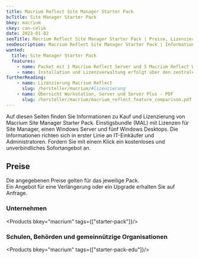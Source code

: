 ```yaml
---
title: Macrium Reflect Site Manager Starter Pack
bcTitle: Site Manager Starter Pack
bkey: macrium
ckey: can-celik
date: 2023-01-02
seoTitle: Macrium Reflect Site Manager Starter Pack | Preise, Lizenzierung, Subscriptions
seoDescription: Macrium Reflect Site Manager Starter Pack | Informationen und Beratung zu Fragen bei Lizenzierung und Kosten.
wanted:
  title: Site Manager Starter Pack
  features:
    - name: Packet mit 1 Macrium Reflect Server und 5 Macrium Reflect Workstations
    - name: Installation und Lizenzverwaltung erfolgt über den zentralen Site Manager
furtherReading:
    - name: Lizenzierung Macrium Reflect
      slug: /hersteller/macrium/#lizenzierung
    - name: Übersicht Workstation, Server und Server Plus - PDF
      slug: /hersteller/macrium/macrium_reflect_feature_comparison.pdf
---
```




<Intro>

Auf diesen Seiten finden Sie Informationen zu Kauf und Lizenzierung von Macrium Site Manager Starter Pack.
Einstigsbundle (MAL) mit Lizenzen für Site Manager, einen Windows Server und fünf Windows Desktops.
Die Informationen richten sich in erster Linie an IT-Einkäufer und Administratoren.
Fordern Sie mit einem Klick ein kostenloses und unverbindliches Sofortangebot an.

</Intro>

<TOC />


## Preise

Die angegebenen Preise gelten für das jeweilige Pack. <br />
Ein Angebot für eine Verlängerung oder ein Upgrade erhalten Sie auf Anfrage.


### Unternehmen

<Products bkey="macrium" tags={["starter-pack"]}/>


### Schulen, Behörden und gemeinnützige Organisationen

<Products bkey="macrium" tags={["starter-pack-edu"]}/>
